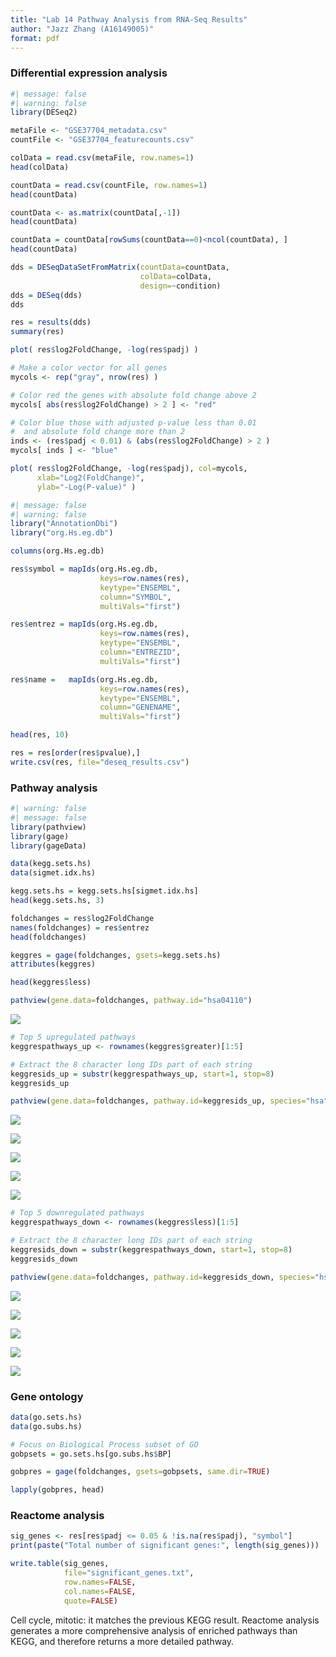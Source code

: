 ```yaml
---
title: "Lab 14 Pathway Analysis from RNA-Seq Results"
author: "Jazz Zhang (A16149005)"
format: pdf
---
```


### Differential expression analysis

```r
#| message: false
#| warning: false
library(DESeq2)
```

```r
metaFile <- "GSE37704_metadata.csv"
countFile <- "GSE37704_featurecounts.csv"

colData = read.csv(metaFile, row.names=1)
head(colData)

countData = read.csv(countFile, row.names=1)
head(countData)
```

```r
countData <- as.matrix(countData[,-1])
head(countData)
```

```r
countData = countData[rowSums(countData==0)<ncol(countData), ]
head(countData)
```

```r
dds = DESeqDataSetFromMatrix(countData=countData,
                             colData=colData,
                             design=~condition)
dds = DESeq(dds)
dds

res = results(dds)
summary(res)
```

```r
plot( res$log2FoldChange, -log(res$padj) )
```

```r
# Make a color vector for all genes
mycols <- rep("gray", nrow(res) )

# Color red the genes with absolute fold change above 2
mycols[ abs(res$log2FoldChange) > 2 ] <- "red"

# Color blue those with adjusted p-value less than 0.01
#  and absolute fold change more than 2
inds <- (res$padj < 0.01) & (abs(res$log2FoldChange) > 2 )
mycols[ inds ] <- "blue"

plot( res$log2FoldChange, -log(res$padj), col=mycols, 
      xlab="Log2(FoldChange)", 
      ylab="-Log(P-value)" )
```

```r
#| message: false
#| warning: false
library("AnnotationDbi")
library("org.Hs.eg.db")

columns(org.Hs.eg.db)

res$symbol = mapIds(org.Hs.eg.db,
                    keys=row.names(res), 
                    keytype="ENSEMBL",
                    column="SYMBOL",
                    multiVals="first")

res$entrez = mapIds(org.Hs.eg.db,
                    keys=row.names(res),
                    keytype="ENSEMBL",
                    column="ENTREZID",
                    multiVals="first")

res$name =   mapIds(org.Hs.eg.db,
                    keys=row.names(res),
                    keytype="ENSEMBL",
                    column="GENENAME",
                    multiVals="first")

head(res, 10)
```

```r
res = res[order(res$pvalue),]
write.csv(res, file="deseq_results.csv")
```

### Pathway analysis

```r
#| warning: false
#| message: false
library(pathview)
library(gage)
library(gageData)

data(kegg.sets.hs)
data(sigmet.idx.hs)
```

```r
kegg.sets.hs = kegg.sets.hs[sigmet.idx.hs]
head(kegg.sets.hs, 3)
```

```r
foldchanges = res$log2FoldChange
names(foldchanges) = res$entrez
head(foldchanges)
```

```r
keggres = gage(foldchanges, gsets=kegg.sets.hs)
attributes(keggres)
```

```r
head(keggres$less)
```

```r
pathview(gene.data=foldchanges, pathway.id="hsa04110")
```
![](hsa04110.pathview.png)

```r
# Top 5 upregulated pathways
keggrespathways_up <- rownames(keggres$greater)[1:5]

# Extract the 8 character long IDs part of each string
keggresids_up = substr(keggrespathways_up, start=1, stop=8)
keggresids_up
```

```r
pathview(gene.data=foldchanges, pathway.id=keggresids_up, species="hsa")
```

![](hsa04640.pathview.png)

![](hsa04630.pathview.png)

![](hsa00140.pathview.png)

![](hsa04142.pathview.png)

![](hsa04330.pathview.png)

```r
# Top 5 downregulated pathways
keggrespathways_down <- rownames(keggres$less)[1:5]

# Extract the 8 character long IDs part of each string
keggresids_down = substr(keggrespathways_down, start=1, stop=8)
keggresids_down
```

```r
pathview(gene.data=foldchanges, pathway.id=keggresids_down, species="hsa")
```

![](hsa04110.pathview.png)

![](hsa03030.pathview.png)

![](hsa03013.pathview.png)

![](hsa03440.pathview.png)

![](hsa04114.pathview.png)

### Gene ontology

```r
data(go.sets.hs)
data(go.subs.hs)

# Focus on Biological Process subset of GO
gobpsets = go.sets.hs[go.subs.hs$BP]

gobpres = gage(foldchanges, gsets=gobpsets, same.dir=TRUE)

lapply(gobpres, head)
```

### Reactome analysis

```r
sig_genes <- res[res$padj <= 0.05 & !is.na(res$padj), "symbol"]
print(paste("Total number of significant genes:", length(sig_genes)))
```

```r
write.table(sig_genes, 
            file="significant_genes.txt", 
            row.names=FALSE, 
            col.names=FALSE, 
            quote=FALSE)
```

Cell cycle, mitotic: it matches the previous KEGG result. Reactome analysis generates a more comprehensive analysis of enriched pathways than KEGG, and therefore returns a more detailed pathway.


